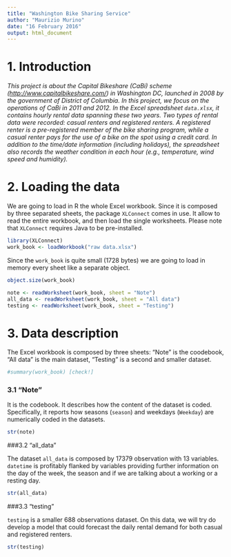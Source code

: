 ```yaml
---
title: "Washington Bike Sharing Service"
author: "Maurizio Murino"
date: "16 February 2016"
output: html_document
---
```

# 1. Introduction

_This project is about the Capital Bikeshare (CaBi) scheme (<http://www.capitalbikeshare.com/>) in Washington DC, launched in 2008 by the government of District of Columbia. In this project, we focus on the operations of CaBi in 2011 and 2012. In the Excel spreadsheet `data.xlsx`, it contains hourly rental data spanning these two years. Two types of rental data were recorded: casual
renters and registered renters. A registered renter is a pre-registered member of the bike sharing program, while a casual renter pays for the use of a bike on the spot using a credit card. In addition to the time/date information (including holidays), the spreadsheet also records the weather condition in each hour (e.g., temperature, wind speed and humidity)._  

# 2. Loading the data

We are going to load in R the whole Excel workbook. Since it is composed by three separated sheets, the package `XLConnect` comes in use. It allow to read the entire workbook, and then load the single worksheets. Please note that `XLConnect` requires Java to be pre-installed. 

```r
library(XLConnect)
work_book <- loadWorkbook("raw data.xlsx") 
```

Since the `work_book` is quite small (1728 bytes) we are going to load in memory every sheet like a separate object.

```r
object.size(work_book)
```

```r
note <- readWorksheet(work_book, sheet = "Note")
all_data <- readWorksheet(work_book, sheet = "All data")
testing <- readWorksheet(work_book, sheet = "Testing")
```

# 3. Data description

The Excel workbook is composed by three sheets: "Note" is the coodebook, "All data" is the main dataset, "Testing" is a second and smaller dataset.

```r
#summary(work_book) [check!]
```

### 3.1 "Note"

It is the codebook. It describes how the content of the dataset is coded. Specifically, it reports how seasons (`season`) and weekdays (`Weekday`) are numerically coded in the datasets.

```r
str(note)
```

###3.2 "all_data"

The dataset `all_data` is composed by 17379 observation with 13 variables. `datetime` is profitably flanked by variables providing further information on the day of the week, the season and if we are talking about a working or a resting day.   

```r
str(all_data)
```

###3.3 "testing"

`testing` is a smaller 688 observations dataset. On this data, we will try do develop a model that could forecast the daily rental demand for both casual and registered renters.

```r
str(testing)
```